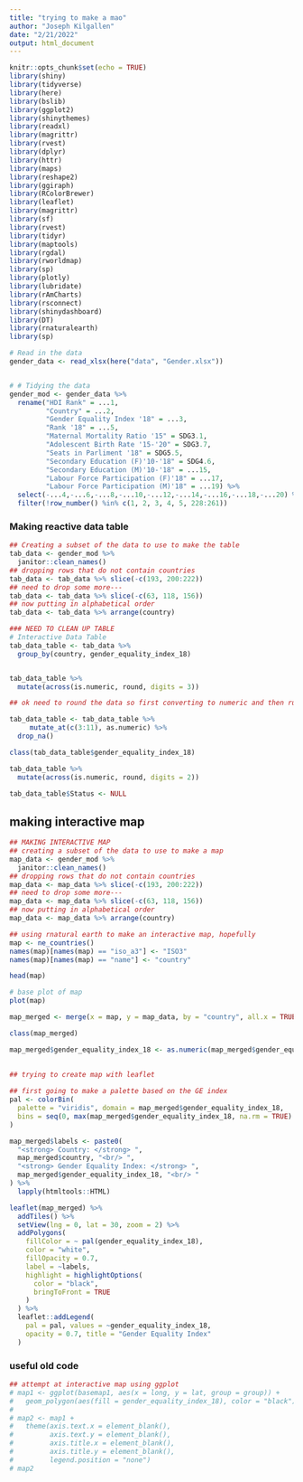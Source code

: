 ```yaml
---
title: "trying to make a mao"
author: "Joseph Kilgallen"
date: "2/21/2022"
output: html_document
---
```


```r
knitr::opts_chunk$set(echo = TRUE)
library(shiny)
library(tidyverse)
library(here)
library(bslib)
library(ggplot2)
library(shinythemes)
library(readxl)
library(magrittr)
library(rvest)
library(dplyr)
library(httr)
library(maps)
library(reshape2)
library(ggiraph)
library(RColorBrewer)
library(leaflet)
library(magrittr)
library(sf)
library(rvest)
library(tidyr)
library(maptools)
library(rgdal)
library(rworldmap)
library(sp)
library(plotly)
library(lubridate)
library(rAmCharts)
library(rsconnect)
library(shinydashboard)
library(DT)
library(rnaturalearth)
library(sp)

# Read in the data
gender_data <- read_xlsx(here("data", "Gender.xlsx"))


# # Tidying the data
gender_mod <- gender_data %>%
  rename("HDI Rank" = ...1,
         "Country" = ...2,
         "Gender Equality Index '18" = ...3,
         "Rank '18" = ...5,
         "Maternal Mortality Ratio '15" = SDG3.1,
         "Adolescent Birth Rate '15-'20" = SDG3.7,
         "Seats in Parliment '18" = SDG5.5,
         "Secondary Education (F)'10-'18" = SDG4.6,
         "Secondary Education (M)'10-'18" = ...15,
         "Labour Force Participation (F)'18" = ...17,
         "Labour Force Participation (M)'18" = ...19) %>%
  select(-...4,-...6,-...8,-...10,-...12,-...14,-...16,-...18,-...20) %>%
  filter(!row_number() %in% c(1, 2, 3, 4, 5, 228:261))

```


### Making reactive data table
```r
## Creating a subset of the data to use to make the table
tab_data <- gender_mod %>% 
  janitor::clean_names()
## dropping rows that do not contain countries
tab_data <- tab_data %>% slice(-c(193, 200:222))
## need to drop some more--- 
tab_data <- tab_data %>% slice(-c(63, 118, 156))
## now putting in alphabetical order
tab_data <- tab_data %>% arrange(country)

### NEED TO CLEAN UP TABLE
# Interactive Data Table
tab_data_table <- tab_data %>%
  group_by(country, gender_equality_index_18) 


tab_data_table %>% 
  mutate(across(is.numeric, round, digits = 3))

## ok need to round the data so first converting to numeric and then running round on all numeric

tab_data_table <- tab_data_table %>% 
     mutate_at(c(3:11), as.numeric) %>% 
  drop_na()

class(tab_data_table$gender_equality_index_18)

tab_data_table %>% 
  mutate(across(is.numeric, round, digits = 2))

tab_data_table$Status <- NULL
```

## making interactive map
```r
## MAKING INTERACTIVE MAP
## creating a subset of the data to use to make a map
map_data <- gender_mod %>% 
  janitor::clean_names()
## dropping rows that do not contain countries
map_data <- map_data %>% slice(-c(193, 200:222))
## need to drop some more--- 
map_data <- map_data %>% slice(-c(63, 118, 156))
## now putting in alphabetical order
map_data <- map_data %>% arrange(country) 

## using rnatural earth to make an interactive map, hopefully
map <- ne_countries()
names(map)[names(map) == "iso_a3"] <- "ISO3"
names(map)[names(map) == "name"] <- "country"

head(map)

# base plot of map
plot(map)

map_merged <- merge(x = map, y = map_data, by = "country", all.x = TRUE)

class(map_merged)

map_merged$gender_equality_index_18 <- as.numeric(map_merged$gender_equality_index_18)

  
## trying to create map with leaflet
  
## first going to make a palette based on the GE index
pal <- colorBin(
  palette = "viridis", domain = map_merged$gender_equality_index_18,
  bins = seq(0, max(map_merged$gender_equality_index_18, na.rm = TRUE) + .1, by = .1)
)

map_merged$labels <- paste0(
  "<strong> Country: </strong> ",
  map_merged$country, "<br/> ",
  "<strong> Gender Equality Index: </strong> ",
  map_merged$gender_equality_index_18, "<br/> "
) %>%
  lapply(htmltools::HTML)

leaflet(map_merged) %>%
  addTiles() %>%
  setView(lng = 0, lat = 30, zoom = 2) %>%
  addPolygons(
    fillColor = ~ pal(gender_equality_index_18),
    color = "white",
    fillOpacity = 0.7,
    label = ~labels,
    highlight = highlightOptions(
      color = "black",
      bringToFront = TRUE
    )
  ) %>%
  leaflet::addLegend(
    pal = pal, values = ~gender_equality_index_18,
    opacity = 0.7, title = "Gender Equality Index"
  )


```












### useful old code
```r
## attempt at interactive map using ggplot
# map1 <- ggplot(basemap1, aes(x = long, y = lat, group = group)) +
#   geom_polygon(aes(fill = gender_equality_index_18), color = "black")
# 
# map2 <- map1 + 
#   theme(axis.text.x = element_blank(),
#         axis.text.y = element_blank(),
#         axis.title.x = element_blank(),
#         axis.title.y = element_blank(),
#         legend.position = "none")
# map2
```


